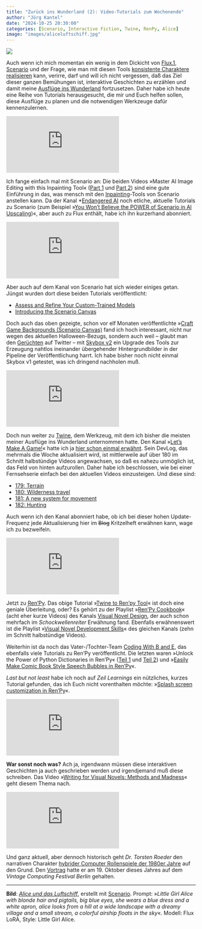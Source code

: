 ```yaml
---
title: "Zurück ins Wunderland (2): Video-Tutorials zum Wochenende"
author: "Jörg Kantel"
date: "2024-10-25 20:30:00"
categories: [Scenario, Interactive Fiction, Twine, RenPy, Alice]
image: "images/aliceluftschiff.jpg"
---
```


[![](images/aliceluftschiff-b.jpg)](https://www.flickr.com/photos/schockwellenreiter/54088870549/)

Auch wenn ich mich momentan ein wenig in dem Dickicht von [Flux.1](https://de.wikipedia.org/wiki/FLUX.1), [Scenario](http://cognitiones.kantel-chaos-team.de/technikgeschichte/rechnerundnetze/scenario.html) und der Frage, wie man mit diesen Tools [konsistente Charaktere realisieren](https://kantel.github.io/posts/2024100301_kons_char_scenario/) kann, verirre, darf und will ich nicht vergessen, daß das Ziel dieser ganzen Bemühungen ist, interaktive Geschichten zu erzählen und damit meine [Ausflüge ins Wunderland](https://kantel.github.io/#category=Alice) fortzusetzen. Daher habe ich heute eine Reihe von Tutorials herausgesucht, die mir und Euch helfen sollen, diese Ausflüge zu planen und die notwendigen Werkzeuge dafür kennenzulernen.

<iframe class="if16_9" src="https://www.youtube.com/embed/2b5MLZ6xXLY?si=IuNfQu0nMkCV0gxs" title="YouTube video player" frameborder="0" allow="accelerometer; autoplay; clipboard-write; encrypted-media; gyroscope; picture-in-picture; web-share" referrerpolicy="strict-origin-when-cross-origin" allowfullscreen></iframe>

Ich fange einfach mal mit Scenario an: Die beiden Videos »Master AI Image Editing with this Inpainting Tool« ([Part 1](https://www.youtube.com/watch?v=2b5MLZ6xXLY) und [Part 2](https://www.youtube.com/watch?v=HQlecv4jFio)) sind eine gute Einführung in das, was mensch mit den [Inpainting](https://de.wikipedia.org/wiki/Inpainting)-Tools von Scenario anstellen kann. Da der Kanal *[Endangered AI](https://www.youtube.com/@EndangeredAI) noch etliche, aktuelle Tutorials zu Scenario (zum Beispiel »[You Won't Believe the POWER of Scenario in AI Upscaling](https://www.youtube.com/watch?v=zCxyw3ncmAo))«, aber auch zu Flux enthält, habe ich ihn kurzerhand abonniert.

<iframe class="if16_9" src="https://www.youtube.com/embed/q67pPZzkdZg?si=wIrs7WsyuQ7uF-hs" title="YouTube video player" frameborder="0" allow="accelerometer; autoplay; clipboard-write; encrypted-media; gyroscope; picture-in-picture; web-share" referrerpolicy="strict-origin-when-cross-origin" allowfullscreen></iframe>

Aber auch auf dem Kanal von Scenario hat sich wieder einiges getan. Jüngst wurden dort diese beiden Tutorials veröffentlicht:

- [Assess and Refine Your Custom-Trained Models](https://www.youtube.com/watch?v=tqabZMOCu7E)
- [Introducing the Scenario Canvas](https://www.youtube.com/watch?v=QfLV3keTvMc)

Doch auch das oben gezeigte, schon vor elf Monaten veröffentlichte »[Craft Game Backgrounds (Scenario Canvas)](https://www.youtube.com/watch?v=q67pPZzkdZg) fand ich hoch interessant, nicht nur wegen des aktuellen Halloween-Bezugs, sondern auch weil -- glaubt man den [Gerüchten](https://www.youtube.com/watch?v=q67pPZzkdZg) auf Twitter -- mit [Skybox v2](https://x.com/emmanuel_2m/status/1849453551350682068?t=FDC-twif43KdIMJQzwpDKw) ein Upgrade des Tools zur Erzeugung nahtlos ineinander übergehender Hintergrundbilder in der Pipeline der Veröffentlichung harrt. Ich habe bisher noch nicht einmal Skybox v1 getestet, was ich dringend nachholen muß.

<iframe class="if16_9" src="https://www.youtube.com/embed/jkYeJTMjbT4?si=EpjdYifHxFs0-OBF" title="YouTube video player" frameborder="0" allow="accelerometer; autoplay; clipboard-write; encrypted-media; gyroscope; picture-in-picture; web-share" referrerpolicy="strict-origin-when-cross-origin" allowfullscreen></iframe>

Doch nun weiter zu [Twine](http://cognitiones.kantel-chaos-team.de/multimedia/spieleprogrammierung/twine2.html), dem Werkzeug, mit dem ich bisher die meisten meiner Ausflüge ins Wunderland unternommen hatte. Den Kanal »[Let's Make A Game!](https://www.youtube.com/@lets-make-a-game)« hatte ich ja [hier schon einmal erwähnt](https://kantel.github.io/posts/2024082801_if_news/). Sein DevLog, das mehrmals die Woche aktualisiert wird, ist mittlerweile auf über 180 im Schnitt halbstündige Videos angewachsen, so daß es nahezu unmöglich ist, das Feld von hinten aufzurollen. Daher habe ich beschlossen, wie bei einer Fernsehserie einfach bei den aktuellen Videos einzusteigen. Und diese sind:

- [179: Terrain](https://www.youtube.com/watch?v=jkYeJTMjbT4)
- [180: Wilderness travel](https://www.youtube.com/watch?v=G9Y6CxGaCYc)
- [181: A new system for movement](https://www.youtube.com/watch?v=2qZ6bUEEQ84)
- [182: Hunting](https://www.youtube.com/watch?v=sUwd3DgvCQk)

Auch wenn ich den Kanal abonniert habe, ob ich bei dieser hohen Update-Frequenz jede Aktualisierung hier im ~~Blog~~ Kritzelheft erwähnen kann, wage ich zu bezweifeln.

<iframe class="if16_9" src="https://www.youtube.com/embed/2vLJLG6YrMI?si=K8zCbyACsLg5wh0S" title="YouTube video player" frameborder="0" allow="accelerometer; autoplay; clipboard-write; encrypted-media; gyroscope; picture-in-picture; web-share" referrerpolicy="strict-origin-when-cross-origin" allowfullscreen></iframe>

Jetzt zu [Ren'Py](http://cognitiones.kantel-chaos-team.de/multimedia/spieleprogrammierung/renpy.html). Das obige Tutorial »[Twine to Ren'py Tool](https://www.youtube.com/watch?v=2vLJLG6YrMI)« ist doch eine geniale Überleitung, oder? Es gehört zu der Playlist »[Ren'Py Cookbook](https://www.youtube.com/playlist?list=PLMdFGlfdL57MpcrOd1OBFSEWRU8aHpKp-)« (acht eher kurze Videos) des Kanals [Visual Novel Design](https://www.youtube.com/@vimi), der auch schon mehrfach im *Schockwellenreiter* Erwähnung fand. Ebenfalls erwähnenswert ist die Playlist »[Visual Novel Development Skills](https://www.youtube.com/playlist?list=PLMdFGlfdL57NjT5XEda42Zu4hkiGA1cy3)« des gleichen Kanals (zehn im Schnitt halbstündige Videos).

Weiterhin ist da noch das Vater-/Tochter-Team [Coding With B and E](https://www.youtube.com/@LearningWithBandE), das ebenfalls viele Tutorials zu Ren'Py veröffentlicht. Die letzten waren »Unlock the Power of Python Dictionaries in Ren'Py« ([Teil 1](https://www.youtube.com/watch?v=6wWz8wGlsFc) und [Teil 2](https://www.youtube.com/watch?v=vLfZelNH_ho)) und »[Easily Make Comic Book Style Speech Bubbles in Ren'Py](https://www.youtube.com/watch?v=TEK4q2xicG0)«.

*Last but not least* habe ich noch auf *Zeil Learnings* ein nützliches, kurzes Tutorial gefunden, das ich Euch nicht vorenthalten möchte: »[Splash screen customization in Ren'Py](https://www.youtube.com/watch?v=D-mmehAAQgY)«.

<iframe class="if16_9" src="https://www.youtube.com/embed/2hxy7AG4oTQ?si=xYAffIO-aGDjhWbJ" title="YouTube video player" frameborder="0" allow="accelerometer; autoplay; clipboard-write; encrypted-media; gyroscope; picture-in-picture; web-share" referrerpolicy="strict-origin-when-cross-origin" allowfullscreen></iframe>

**War sonst noch was?** Ach ja, irgendwann müssen diese interaktiven Geschichten ja auch geschrieben werden und irgendjemand muß diese schreiben. Das Video »[Writing for Visual Novels: Methods and Madness](https://www.youtube.com/watch?v=2hxy7AG4oTQ)« geht diesem Thema nach.

<iframe class="if16_9" src="https://www.youtube.com/embed/PdCPWT7tJog?si=-H0UOPQkf9aw1wA9" title="YouTube video player" frameborder="0" allow="accelerometer; autoplay; clipboard-write; encrypted-media; gyroscope; picture-in-picture; web-share" referrerpolicy="strict-origin-when-cross-origin" allowfullscreen></iframe>

Und ganz aktuell, aber dennoch historisch geht *Dr. Torsten Roeder* den narrativen Charakter [hybrider Computer Rollenspiele der 1980er Jahre](https://www.youtube.com/watch?v=PdCPWT7tJog) auf den Grund. Den [Vortrag](https://media.ccc.de/v/vcfb2024_-_201_-_de_-_202410191300_-_pixels_and_paper_-_torsten_roeder) hatte er am 19. Oktober dieses Jahres auf dem *Vintage Computing Festival Berlin* gehalten.

---

**Bild**: *[Alice und das Luftschiff](https://www.flickr.com/photos/schockwellenreiter/54088870549/)*, erstellt mit [Scenario](http://cognitiones.kantel-chaos-team.de/technikgeschichte/rechnerundnetze/scenario.html). Prompt: »*Little Girl Alice with blonde hair and pigtails, big blue eyes, she wears a blue dress and a white apron, alice looks from a hill at a wide landscape with a dreamy village and a small stream, a colorful airship floats in the sky*«. Modell: Flux LoRA, Style: Little Girl Alice.